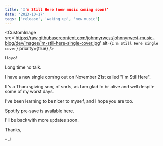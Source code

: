 ```yaml
---
title: 'I'm Still Here (new music coming soon)'
date: '2023-10-17'
tags: ['release', 'waking up', 'new music']
---
```


<CustomImage
  src='https://raw.githubusercontent.com/johnnyrwest/johnnyrwest-music-blog/dev/images/im-still-here-single-cover.jpg'
  alt={`I'm Still Here single cover`}
  priority={true}
/>

Heyo!

Long time no talk.

I have a new single coming out on November 21st called "I'm Still Here".

It's a Thanksgiving song of sorts, as I am glad to be alive and well despite some of my worst days.

I've been learning to be nicer to myself, and I hope you are too.

Spotify pre-save is available [here](https://distrokid.com/hyperfollow/johnnyrwest/im-still-here).

I'll be back with more updates soon.

Thanks,

\- J
